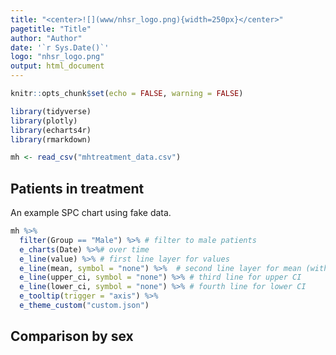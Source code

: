 ```yaml
---
title: "<center>![](www/nhsr_logo.png){width=250px}</center>"
pagetitle: "Title"
author: "Author"
date: '`r Sys.Date()`'
logo: "nhsr_logo.png"
output: html_document
---
```


```r
knitr::opts_chunk$set(echo = FALSE, warning = FALSE)

library(tidyverse)
library(plotly)
library(echarts4r)
library(rmarkdown)

mh <- read_csv("mhtreatment_data.csv")
```

## Patients in treatment

An example SPC chart using fake data. 

```r
mh %>% 
  filter(Group == "Male") %>% # filter to male patients
  e_charts(Date) %>%# over time
  e_line(value) %>% # first line layer for values
  e_line(mean, symbol = "none") %>%  # second line layer for mean (without symbols)
  e_line(upper_ci, symbol = "none") %>% # third line for upper CI
  e_line(lower_ci, symbol = "none") %>% # fourth line for lower CI
  e_tooltip(trigger = "axis") %>% 
  e_theme_custom("custom.json")
```

## Comparison by sex

```r

```
